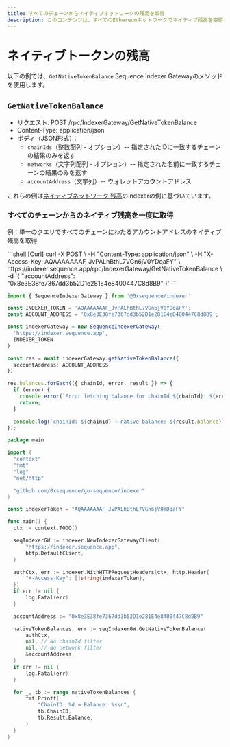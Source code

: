 ```yaml
---
title: すべてのチェーンからネイティブネットワークの残高を取得
description: このコンテンツは、すべてのEthereumネットワークでネイティブ残高を取得する方法について説明しています
---
```


# ネイティブトークンの残高

以下の例では、`GetNativeTokenBalance`
Sequence Indexer Gatewayのメソッドを使用します。

## `GetNativeTokenBalance`

* リクエスト: POST /rpc/IndexerGateway/GetNativeTokenBalance
* Content-Type: application/json
* ボディ（JSON形式）：
  * `chainIds`（整数配列 - オプション）-- 指定されたIDに一致するチェーンの結果のみを返す
  * `networks`（文字列配列 - オプション）-- 指定された名前に一致するチェーンの結果のみを返す
  * `accountAddress`（文字列）-- ウォレットアカウントアドレス

これらの例は[ネイティブネットワーク
残高](/api-references/indexer/examples/native-network-balance)のIndexerの例に基づいています。

### すべてのチェーンからのネイティブ残高を一度に取得

例：単一のクエリですべてのチェーンにわたるアカウントアドレスのネイティブ残高を取得

<CodeGroup>
  ```shell [Curl]
  curl -X POST \
    -H "Content-Type: application/json" \
    -H "X-Access-Key: AQAAAAAAAF_JvPALhBthL7VGn6jV0YDqaFY" \
    https://indexer.sequence.app/rpc/IndexerGateway/GetNativeTokenBalance \
    -d '{
      "accountAddress": "0x8e3E38fe7367dd3b52D1e281E4e8400447C8d8B9"
    }'
  ```

  ```ts [Typescript]
  import { SequenceIndexerGateway } from '@0xsequence/indexer'

  const INDEXER_TOKEN = 'AQAAAAAAAF_JvPALhBthL7VGn6jV0YDqaFY';
  const ACCOUNT_ADDRESS = '0x8e3E38fe7367dd3b52D1e281E4e8400447C8d8B9';

  const indexerGateway = new SequenceIndexerGateway(
    'https://indexer.sequence.app',
    INDEXER_TOKEN
  )

  const res = await indexerGateway.getNativeTokenBalance({
    accountAddress: ACCOUNT_ADDRESS
  })

  res.balances.forEach(({ chainId, error, result }) => {
    if (error) {
      console.error(`Error fetching balance for chainId ${chainId}: ${error}`);
      return;
    }

    console.log(`chainId: ${chainId} → native balance: ${result.balance}`);
  });

  ```

  ```go [Go]
  package main

  import (
  	"context"
  	"fmt"
  	"log"
  	"net/http"

  	"github.com/0xsequence/go-sequence/indexer"
  )

  const indexerToken = "AQAAAAAAAF_JvPALhBthL7VGn6jV0YDqaFY"

  func main() {
  	ctx := context.TODO()

  	seqIndexerGW := indexer.NewIndexerGatewayClient(
  		"https://indexer.sequence.app",
  		http.DefaultClient,
  	)

  	authCtx, err := indexer.WithHTTPRequestHeaders(ctx, http.Header{
  		"X-Access-Key": []string{indexerToken},
  	})
  	if err != nil {
  		log.Fatal(err)
  	}

  	accountAddress := "0x8e3E38fe7367dd3b52D1e281E4e8400447C8d8B9"

  	nativeTokenBalances, err := seqIndexerGW.GetNativeTokenBalance(
  		authCtx,
  		nil, // No chainId filter
  		nil, // No network filter
  		&accountAddress,
  	)
  	if err != nil {
  		log.Fatal(err)
  	}

  	for _, tb := range nativeTokenBalances {
  		fmt.Printf(
  			"ChainID: %d → Balance: %s\n",
  			tb.ChainID,
  			tb.Result.Balance,
  		)
  	}
  }
  ```
</CodeGroup>
